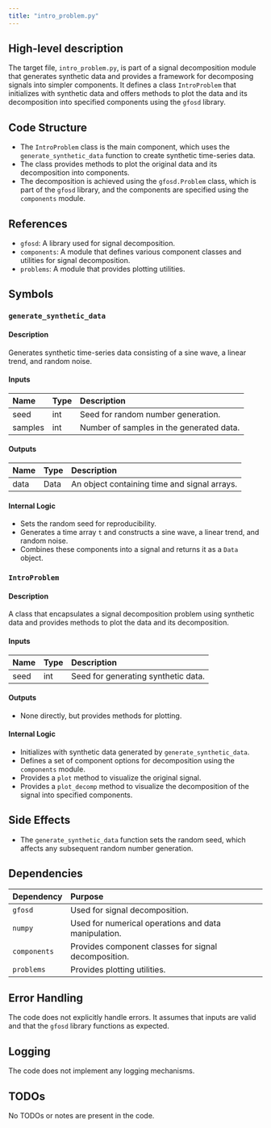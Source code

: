 ```yaml
---
title: "intro_problem.py"
---
```


## High-level description

The target file, `intro_problem.py`, is part of a signal decomposition module that generates synthetic data and provides a framework for decomposing signals into simpler components. It defines a class `IntroProblem` that initializes with synthetic data and offers methods to plot the data and its decomposition into specified components using the `gfosd` library.

## Code Structure

- The `IntroProblem` class is the main component, which uses the `generate_synthetic_data` function to create synthetic time-series data.
- The class provides methods to plot the original data and its decomposition into components.
- The decomposition is achieved using the `gfosd.Problem` class, which is part of the `gfosd` library, and the components are specified using the `components` module.

## References

- `gfosd`: A library used for signal decomposition.
- `components`: A module that defines various component classes and utilities for signal decomposition.
- `problems`: A module that provides plotting utilities.

## Symbols

### `generate_synthetic_data`
#### Description
Generates synthetic time-series data consisting of a sine wave, a linear trend, and random noise.

#### Inputs
| Name  | Type | Description                  |
|:------|:-----|:-----------------------------|
| seed  | int  | Seed for random number generation. |
| samples | int | Number of samples in the generated data. |

#### Outputs
| Name | Type | Description                  |
|:-----|:-----|:-----------------------------|
| data | Data | An object containing time and signal arrays. |

#### Internal Logic
- Sets the random seed for reproducibility.
- Generates a time array `t` and constructs a sine wave, a linear trend, and random noise.
- Combines these components into a signal and returns it as a `Data` object.

### `IntroProblem`
#### Description
A class that encapsulates a signal decomposition problem using synthetic data and provides methods to plot the data and its decomposition.

#### Inputs
| Name | Type | Description                  |
|:-----|:-----|:-----------------------------|
| seed | int  | Seed for generating synthetic data. |

#### Outputs
- None directly, but provides methods for plotting.

#### Internal Logic
- Initializes with synthetic data generated by `generate_synthetic_data`.
- Defines a set of component options for decomposition using the `components` module.
- Provides a `plot` method to visualize the original signal.
- Provides a `plot_decomp` method to visualize the decomposition of the signal into specified components.

## Side Effects
- The `generate_synthetic_data` function sets the random seed, which affects any subsequent random number generation.

## Dependencies

| Dependency | Purpose |
|:-----------|:--------|
| `gfosd` | Used for signal decomposition. |
| `numpy` | Used for numerical operations and data manipulation. |
| `components` | Provides component classes for signal decomposition. |
| `problems` | Provides plotting utilities. |

## Error Handling
The code does not explicitly handle errors. It assumes that inputs are valid and that the `gfosd` library functions as expected.

## Logging
The code does not implement any logging mechanisms.

## TODOs
No TODOs or notes are present in the code.